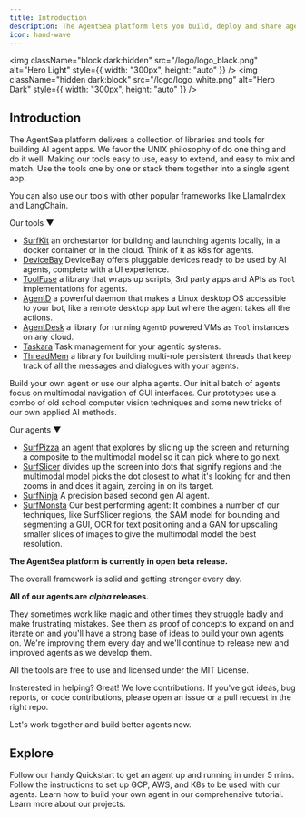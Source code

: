 ```yaml
---
title: Introduction
description: The AgentSea platform lets you build, deploy and share agents with ease.
icon: hand-wave
---
```


<img
  className="block dark:hidden"
  src="/logo/logo_black.png"
  alt="Hero Light"
  style={{ width: "300px", height: "auto" }}
/>
<img
  className="hidden dark:block"
  src="/logo/logo_white.png"
  alt="Hero Dark"
  style={{ width: "300px", height: "auto" }}
/>

## Introduction

The AgentSea platform delivers a collection of libraries and tools for building AI agent apps.
We favor the UNIX philosophy of do one thing and do it well. Making our tools easy to use, easy to extend, and easy to mix and match. Use the tools one by one or stack them together into a single agent app.

You can also use our tools with other popular frameworks like LlamaIndex and LangChain.

Our tools ▼

- [SurfKit](https://github.com/agentsea/surfkit) an orchestartor for building and launching agents locally, in a docker container or in the cloud. Think of it as k8s for agents.
- [DeviceBay](https://github.com/agentsea/devicebay) DeviceBay offers pluggable devices ready to be used by AI agents, complete with a UI experience.
- [ToolFuse](https://github.com/agentsea/toolfuse) a library that wraps up scripts, 3rd party apps and APIs as `Tool` implementations for agents.
- [AgentD](https://github.com/agentsea/agentd) a powerful daemon that makes a Linux desktop OS accessible to your bot, like a remote desktop app but where the agent takes all the actions.
- [AgentDesk](https://github.com/agentsea/agentdesk) a library for running `AgentD` powered VMs as `Tool` instances on any cloud.
- [Taskara](https://github.com/agentsea/taskara) Task management for your agentic systems.
- [ThreadMem](https://github.com/agentsea/threadmem) a library for building multi-role persistent threads that keep track of all the messages and dialogues with your agents.

Build your own agent or use our alpha agents. Our initial batch of agents focus on multimodal navigation of GUI interfaces.
Our prototypes use a combo of old school computer vision techniques and some new tricks of our own applied AI methods.

Our agents ▼

- [SurfPizza](https://github.com/agentsea/surfpizza) an agent that explores by slicing up the screen and returning a composite to the multimodal model so it can pick where to go next.
- [SurfSlicer](https://github.com/agentsea/surfslicer) divides up the screen into dots that signify regions and the multimodal model picks the dot closest to what it's looking for and then zooms in and does it again, zeroing in on its target.
- [SurfNinja](https://github.com/agentsea/surfninja) A precision based second gen AI agent.
- [SurfMonsta](https://github.com/agentsea/surfmonsta) Our best performing agent: It combines a number of our techniques, like SurfSlicer regions, the SAM model for bounding and segmenting a GUI, OCR for text positioning and a GAN for upscaling smaller slices of images to give the multimodal model the best resolution.

**The AgentSea platform is currently in open beta release.**

The overall framework is solid and getting stronger every day.

**All of our agents are _alpha_ releases.**

They sometimes work like magic and other times they struggle badly and make frustrating mistakes. See them as proof of concepts to expand on and iterate on and you'll have a strong base of ideas to build your own agents on. We're improving them every day and we'll continue to release new and improved agents as we develop them.

All the tools are free to use and licensed under the MIT License.

Insterested in helping? Great! We love contributions. If you've got ideas, bug reports, or code contributions, please open an issue or a pull request in the right repo.

Let's work together and build better agents now.

## Explore

<CardGroup cols={2}>
  <Card title="Quickstart" icon="rocket" href="./quickstart">
    Follow our handy Quickstart to get an agent up and running in under 5 mins.
  </Card>
  <Card
    title="Set up our Cloud"
    icon="sign-posts-wrench"
    href="./configuration/intro"
  >
    Follow the instructions to set up GCP, AWS, and K8s to be used with our
    agents.
  </Card>
  <Card
    title="Build your Agent"
    icon="screwdriver-wrench"
    href="./advanced_tutorial"
  >
    Learn how to build your own agent in our comprehensive tutorial.
  </Card>
  <Card title="Surfkit Documentation" icon="book" href="surfkit/intro">
    Learn more about our projects.
  </Card>
</CardGroup>
